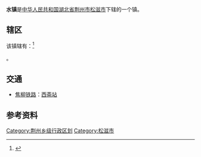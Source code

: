 {{中国乡级行政区
|行政区全称 = 洈水镇
|景观照片文件名 = 
|景观照片描述 = 
|汉语拼音 =
|其他语言 = 
|其他语言名称 = 
|位置图文件名 = 
|位置图描述 = 
|自定义图片=
|上级行政区 = [[湖北省|湖北省]][[荆州市|荆州市]][[松滋市|松滋市]]
|行政区类别 = 镇
|行政区划代码 = 
|行政区划 = 
|村委会 = 
|居委会 = 
|建置时间 = 
|领导职位 = 
|领导名称 = 
|政府驻地 = 
|毗邻 = 
|地理坐标 = 
|总面积 = 
|总人口 = 
|户籍人口 = 
|户籍人口年份 = 
|常住人口 = 
|常住人口年份 = 
|人口密度 = 
|GDP = 
|邮政编码 = 
|电话区号 = 
|官方网站 = 
|网站名称 = 
|42/10/87/111/000}}
'''{{ruby-py|洈|-{zh-cn:wéi;zh-tw:ㄨㄟˊ;zh-hk:Wei<sup>3</sup>}-}}水镇'''是[[中华人民共和国|中华人民共和国]][[湖北省|湖北省]][[荆州市|荆州市]][[松滋市|松滋市]]下辖的一个镇。

==辖区==
该镇辖有：<ref>{{PRC admin/ref sgc|42/10/87/111/000}}</ref>

{{PRC admin/children|42/10/87/111/000}}。

== 交通 ==
* {{rint|cn|rail}}[[焦柳铁路|焦柳铁路]]：[[西斋站|西斋站]]

==参考资料==
{{reflist}}
{{湖北小作品}}
{{松滋市行政区划}}

[[Category:荆州乡级行政区划|Category:荆州乡级行政区划]]
[[Category:松滋市|Category:松滋市]]